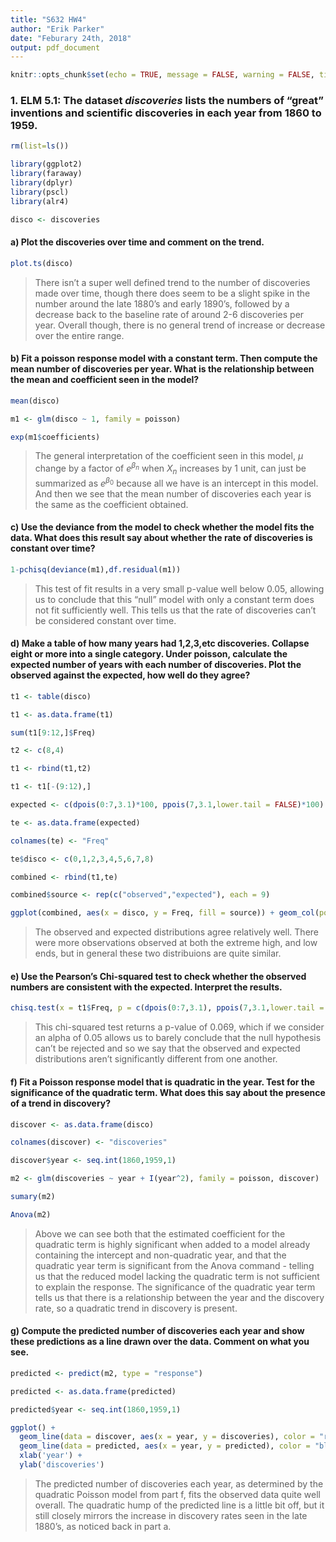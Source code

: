 ```yaml
---
title: "S632 HW4"
author: "Erik Parker"
date: "Feburary 24th, 2018"
output: pdf_document
---
```


```r
knitr::opts_chunk$set(echo = TRUE, message = FALSE, warning = FALSE, tidy = TRUE)
```

### 1. ELM 5.1: The dataset *discoveries* lists the numbers of “great” inventions and scientific discoveries in each year from 1860 to 1959.


```r

rm(list=ls())

library(ggplot2)
library(faraway)
library(dplyr)
library(pscl)
library(alr4)

disco <- discoveries

```

#### a) Plot the discoveries over time and comment on the trend.

```r

plot.ts(disco)

```

> There isn't a super well defined trend to the number of discoveries made over time, though there does seem to be a slight spike in the number around the late 1880's and early 1890's, followed by a decrease back to the baseline rate of around 2-6 discoveries per year. Overall though, there is no general trend of increase or decrease over the entire range.


#### b) Fit a poisson response model with a constant term. Then compute the mean number of discoveries per year. What is the relationship between the mean and coefficient seen in the model?

```r

mean(disco)

m1 <- glm(disco ~ 1, family = poisson)

exp(m1$coefficients)

```

> The general interpretation of the coefficient seen in this model, $\mu$ change by a factor of $e^{\beta_n}$ when $X_n$ increases by 1 unit, can just be summarized as $e^{\beta_0}$ because all we have is an intercept in this model. And then we see that the mean number of discoveries each year is the same as the coefficient obtained.


#### c) Use the deviance from the model to check whether the model fits the data. What does this result say about whether the rate of discoveries is constant over time?

```r

1-pchisq(deviance(m1),df.residual(m1))

```

> This test of fit results in a very small p-value well below 0.05, allowing us to conclude that this "null" model with only a constant term does not fit sufficiently well. This tells us that the rate of discoveries can't be considered constant over time.


#### d) Make a table of how many years had 1,2,3,etc discoveries. Collapse eight or more into a single category. Under poisson, calculate the expected number of years with each number of discoveries. Plot the observed against the expected, how well do they agree?

```r

t1 <- table(disco)

t1 <- as.data.frame(t1)

sum(t1[9:12,]$Freq)

t2 <- c(8,4)

t1 <- rbind(t1,t2)

t1 <- t1[-(9:12),]

expected <- c(dpois(0:7,3.1)*100, ppois(7,3.1,lower.tail = FALSE)*100)

te <- as.data.frame(expected)

colnames(te) <- "Freq"

te$disco <- c(0,1,2,3,4,5,6,7,8)

combined <- rbind(t1,te)

combined$source <- rep(c("observed","expected"), each = 9)

ggplot(combined, aes(x = disco, y = Freq, fill = source)) + geom_col(position = position_dodge())
```

> The observed and expected distributions agree relatively well. There were more observations observed at both the extreme high, and low ends, but in general these two distribuions are quite similar.


#### e) Use the Pearson's Chi-squared test to check whether the observed numbers are consistent with the expected. Interpret the results.

```r

chisq.test(x = t1$Freq, p = c(dpois(0:7,3.1), ppois(7,3.1,lower.tail = FALSE)))

```

> This chi-squared test returns a p-value of 0.069, which if we consider an alpha of 0.05 allows us to barely conclude that the null hypothesis can't be rejected and so we say that the observed and expected distributions aren't significantly different from one another.


#### f)  Fit a Poisson response model that is quadratic in the year. Test for the significance of the quadratic term. What does this say about the presence of a trend in discovery?

```r

discover <- as.data.frame(disco)

colnames(discover) <- "discoveries"

discover$year <- seq.int(1860,1959,1)

m2 <- glm(discoveries ~ year + I(year^2), family = poisson, discover)

sumary(m2)

Anova(m2)

```

> Above we can see both that the estimated coefficient for the quadratic term is highly significant when added to a model already containing the intercept and non-quadratic year, and that the quadratic year term is significant from the Anova command - telling us that the reduced model lacking the quadratic term is not sufficient to explain the response.
> The significance of the quadratic year term tells us that there is a relationship between the year and the discovery rate, so a quadratic trend in discovery is present.


#### g) Compute the predicted number of discoveries each year and show these predictions as a line drawn over the data. Comment on what you see.

```r

predicted <- predict(m2, type = "response")

predicted <- as.data.frame(predicted)

predicted$year <- seq.int(1860,1959,1)

ggplot() + 
  geom_line(data = discover, aes(x = year, y = discoveries), color = "red") +
  geom_line(data = predicted, aes(x = year, y = predicted), color = "blue") +
  xlab('year') +
  ylab('discoveries')

```

> The predicted number of discoveries each year, as determined by the quadratic Poisson model from part f, fits the observed data quite well overall. The quadratic hump of the predicted line is a little bit off, but it still closely mirrors the increase in discovery rates seen in the late 1880's, as noticed back in part a.